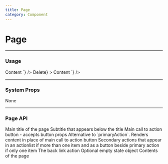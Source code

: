 ```yaml
---
title: Page
category: Component
---
```



# Page

---

### Usage

<LiveCode>
  <LiveCode.Content
    title="Example with all elements"
    code={`
      <Page
        breadcrumbAction={{
          content: 'Back to Templates',
        }}
        primaryAction={{
          content: 'Publish',
        }}
        secondaryActions={[{
          content: 'Edit',
        },{
          content: 'Delete',
        }]}
        title="Template #3"
        subtitle="Published"
      >
        <Panel sectioned>Content</Panel>
      </Page>
    `}
  />
  <LiveCode.Content
    title="With a custom primary area"
    code={`
      <Page
        title="Title"
        primaryArea={<Button color="red">Delete</Button>}
      >
        <Panel sectioned>Content</Panel>
      </Page>
    `}
  />
</LiveCode>

---

### System Props

None

---

### Page API

<Prop name="title" type="number">
  Main title of the page
</Prop>
<Prop name="subtitle" type="number">
  Subtitle that appears below the title
</Prop>
<Prop name="primaryAction" type="number">
  Main call to action button - accepts button props
</Prop>
<Prop name="primaryArea" type="React node">
  Alternative to `primaryAction`. Renders content in place of main call to
  action button
</Prop>
<Prop name="secondaryActions" type="array">
  Secondary actions that appear in an actionlist if more than one item and as a
  button beside primary action if only one item
</Prop>
<Prop name="breadcrumbAction" type="object">
  The back link action
</Prop>
<Prop name="empty" type="object" deprecated>
  Optional empty state object
</Prop>
<Prop name="children" type="React node">
  Contents of the page
</Prop>
